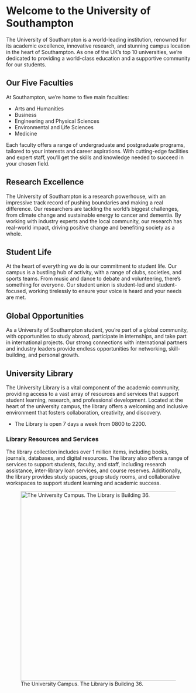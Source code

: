 # Welcome to the University of Southampton

The University of Southampton is a world-leading institution, renowned for its academic excellence, innovative research, and stunning campus location in the heart of Southampton. As one of the UK's top 10 universities, we're dedicated to providing a world-class education and a supportive community for our students.

## Our Five Faculties

At Southampton, we're home to five main faculties:

-   Arts and Humanities
-   Business
-   Engineering and Physical Sciences
-   Environmental and Life Sciences
-   Medicine

Each faculty offers a range of undergraduate and postgraduate programs, tailored to your interests and career aspirations. With cutting-edge facilities and expert staff, you'll get the skills and knowledge needed to succeed in your chosen field.

## Research Excellence

The University of Southampton is a research powerhouse, with an impressive track record of pushing boundaries and making a real difference. Our researchers are tackling the world's biggest challenges, from climate change and sustainable energy to cancer and dementia. By working with industry experts and the local community, our research has real-world impact, driving positive change and benefiting society as a whole.

## Student Life

At the heart of everything we do is our commitment to student life. Our campus is a bustling hub of activity, with a range of clubs, societies, and sports teams. From music and dance to debate and volunteering, there's something for everyone. Our student union is student-led and student-focused, working tirelessly to ensure your voice is heard and your needs are met.

## Global Opportunities

As a University of Southampton student, you're part of a global community, with opportunities to study abroad, participate in internships, and take part in international projects. Our strong connections with international partners and industry leaders provide endless opportunities for networking, skill-building, and personal growth.

## University Library

The University Library is a vital component of the academic community, providing access to a vast array of resources and services that support student learning, research, and professional development. Located at the heart of the university campus, the library offers a welcoming and inclusive environment that fosters collaboration, creativity, and discovery.

-   The Library is open 7 days a week from 0800 to 2200.

### Library Resources and Services

The library collection includes over 1 million items, including books, journals, databases, and digital resources. The library also offers a range of services to support students, faculty, and staff, including research assistance, inter-library loan services, and course reserves. Additionally, the library provides study spaces, group study rooms, and collaborative workspaces to support student learning and academic success.

![The University Campus. The Library is Building 36.](highfield-map.png){fig-alt="The University Campus. The Library is Building 36." fig-align="center" width="516"}
